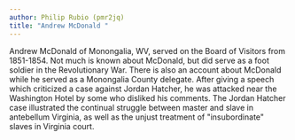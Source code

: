 ```yaml
---
author: Philip Rubio (pmr2jq)
title: "Andrew McDonald "
---
```

Andrew McDonald of Monongalia, WV, served on the Board of Visitors from 1851-1854. Not much is known about McDonald, but did serve as a foot soldier in the Revolutionary War. There is also an account about McDonald while he served as a Monongalia County delegate. After giving a speech which criticized a case against Jordan Hatcher, he was attacked near the Washington Hotel by some who disliked his comments. The Jordan Hatcher case illustrated the continual struggle between master and slave in antebellum Virginia, as well as the unjust treatment of "insubordinate" slaves in Virginia court.